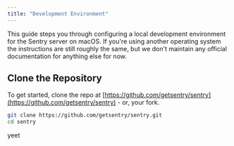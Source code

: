 ```yaml
---
title: "Development Environment"
---
```


This guide steps you through configuring a local development environment for the Sentry server on macOS. If you're using another operating system the instructions are still roughly the same, but we don't maintain any official documentation for anything else for now.

## Clone the Repository

To get started, clone the repo at [https://github.com/getsentry/sentry](https://github.com/getsentry/sentry) - or, your fork.

```bash
git clone https://github.com/getsentry/sentry.git
cd sentry
```

yeet
